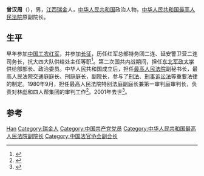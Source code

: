 '''曾汉周'''（{{bd|1917年|7月|2001年|9月27日}}），男，[[江西|江西]][[瑞金|瑞金]]人，[[中华人民共和国|中华人民共和国]]政治人物，[[中华人民共和国最高人民法院|中华人民共和国最高人民法院]]原副院长。

== 生平 ==
早年参加[[中国工农红军|中国工农红军]]，并参加[[长征|长征]]，历任红军总部特务团二连、延安警卫营二连司务长，抗大四大队供给处主任等职<ref>{{cite book|title=人民法院年鉴|url=http://books.google.com/books?id=XRgyAAAAMAAJ|year=1988|publisher=人民法院出版社|page=19}}</ref>。第二次国共内战期间，担任[[东北军政大学|东北军政大学]]供给部部长、政治委员。中华人民共和国成立后，担任[[中华人民共和国最高人民法院|最高人民法院]]副秘书长，最高人民法院交通庭庭长、刑庭庭长，副院长，参与了[[刑法|刑法]]、[[刑事诉讼法|刑事诉讼法]]等重要法律的制定。1980年9月，担任最高人民法院特别法庭副庭长兼第一审判庭审判长，负责对林彪和四人帮集团的审判工作<ref name="王文正沈国凡2008">{{cite book|author1=王文正|author2=沈国凡|title=以共和国名义判决 审判"四人帮"上海余党前后|url=http://books.google.com/books?id=4mI2AQAAIAAJ|year=2008|publisher=中共党史出版社|isbn=978-7-80199-849-1|pages=259–261}}</ref>。2001年去世<ref>{{cite news|title=最高人民法院原副院长曾汉周同志逝世|url=http://news.sohu.com/34/00/news146890034.shtml|accessdate=2014-10-04|newspaper=新华网|archive-date=2016-03-04|archive-url=https://web.archive.org/web/20160304213809/http://news.sohu.com/34/00/news146890034.shtml|dead-url=no}}</ref>。

== 参考 ==
{{reflist}}

{{中国政治人物小作品}}
{{Navboxes 
| title  = 曾汉周在[[中国法官协会|中国法官协会]]的职务
| list1  =
{{中国法官协会第一届理事会}}
}}

{{Authority control}}
{{DEFAULTSORT:Zeng曾}}
[[Category:曾姓|Han]]
[[Category:瑞金人|Category:瑞金人]]
[[Category:中国共产党党员|Category:中国共产党党员]]
[[Category:中华人民共和国最高人民法院副院长|Category:中华人民共和国最高人民法院副院长]]
[[Category:中国法官协会副会长|Category:中国法官协会副会长]]